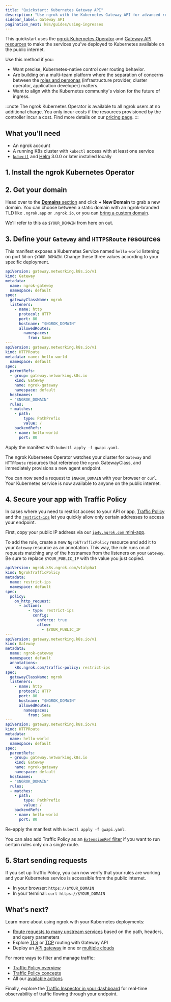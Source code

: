 ```yaml
---
title: "Quickstart: Kubernetes Gateway API"
description: "Use ngrok with the Kubernetes Gateway API for advanced routing, policy control, and future-proof ingress configuration."
sidebar_label: Gateway API
pagination_next: k8s/guides/using-ingresses
---
```




This quickstart uses the [ngrok Kubernetes Operator](/docs/k8s) and [Gateway API resources](https://gateway-api.sigs.k8s.io/) to make the services you've deployed to Kubernetes available on the public internet.

Use this method if you:

- Want precise, Kubernetes-native control over routing behavior.
- Are building on a multi-team platform where the separation of concerns between the [roles and personas](https://gateway-api.sigs.k8s.io/concepts/roles-and-personas/) (infrastructure provider, cluster operator, application developer) matters.
- Want to align with the Kubernetes community's vision for the future of ingress.

:::note
The ngrok Kubernetes Operator is available to all ngrok users at no additional charge.
You only incur costs if the resources provisioned by the controller incur a cost.
Find more details on our [pricing page](https://ngrok.com/pricing).
:::

## What you'll need

- An ngrok account
- A running K8s cluster with `kubectl` access with at least one service
- [`kubectl`](https://kubernetes.io/docs/reference/kubectl/) and [Helm](https://helm.sh/docs/intro/install/) 3.0.0 or later installed locally

## 1. Install the ngrok Kubernetes Operator

<K8sSetup />
<K8sGWAPI />
<K8sInstall />

## 2. Get your domain

Head over to the [**Domains** section](https://dashboard.ngrok.com/domains) and click **+ New Domain** to grab a new domain.
You can choose between a static domain with an ngrok-branded TLD like `.ngrok.app` or `.ngrok.io`, or you can [bring a custom domain](/docs/universal-gateway/custom-domains/).

We'll refer to this as `$YOUR_DOMAIN` from here on out.

## 3. Define your `Gateway` and `HTTPSRoute` resources

This manifest exposes a Kubernetes Service named `hello-world` listening on port `80` on `$YOUR_DOMAIN`.
Change these three values according to your specific deployment.

```yaml title="gwapi.yaml"
apiVersion: gateway.networking.k8s.io/v1
kind: Gateway
metadata:
  name: ngrok-gateway
  namespace: default
spec:
  gatewayClassName: ngrok
  listeners:
    - name: http
      protocol: HTTP
      port: 80
      hostname: "$NGROK_DOMAIN"
      allowedRoutes:
        namespaces:
          from: Same
---
apiVersion: gateway.networking.k8s.io/v1
kind: HTTPRoute
metadata: name: hello-world
  namespace: default
spec:
  parentRefs:
  - group: gateway.networking.k8s.io
    kind: Gateway
    name: ngrok-gateway
    namespace: default
  hostnames:
  - "$NGROK_DOMAIN"
  rules:
  - matches:
    - path:
        type: PathPrefix
        value: /
    backendRefs:
    - name: hello-world
      port: 80
```

Apply the manifest with `kubectl apply -f gwapi.yaml`.

The ngrok Kubernetes Operator watches your cluster for `Gateway` and `HTTPRoute` resources that reference the `ngrok` GatewayClass, and immediately provisions a new agent endpoint.

You can now send a request to `$NGROK_DOMAIN` with your browser or `curl`.
Your Kubernetes service is now available to anyone on the public internet.

## 4. Secure your app with Traffic Policy

In cases where you need to restrict access to your API or app, [Traffic Policy](/docs/traffic-policy) and the [`restrict-ips`](/docs/traffic-policy/actions/restrict-ips) let you quickly allow only certain addresses to access your endpoint.

First, copy your public IP address via our [`ip4v.ngrok.com` mini-app](https://ipv4.ngrok.com/).

To add the rule, create a new `NgrokTrafficPolicy` resource and add it to your `Gateway` resource as an annotation.
This way, the rule runs on all requests matching any of the hostnames from the listeners on your `Gateway`.
Be sure to replace `$YOUR_PUBLIC_IP` with the value you just copied.

```yaml title="gwapi.yaml"
apiVersion: ngrok.k8s.ngrok.com/v1alpha1
kind: NgrokTrafficPolicy
metadata:
  name: restrict-ips
  namespace: default
spec:
  policy:
    on_http_request:
      - actions:
          - type: restrict-ips
            config:
              enforce: true
              allow:
                - $YOUR_PUBLIC_IP
---
apiVersion: gateway.networking.k8s.io/v1
kind: Gateway
metadata:
  name: ngrok-gateway
  namespace: default
  annotations:
    k8s.ngrok.com/traffic-policy: restrict-ips
spec:
  gatewayClassName: ngrok
  listeners:
    - name: http
      protocol: HTTP
      port: 80
      hostname: "$NGROK_DOMAIN"
      allowedRoutes:
        namespaces:
          from: Same
---
apiVersion: gateway.networking.k8s.io/v1
kind: HTTPRoute
metadata:
  name: hello-world
  namespace: default
spec:
  parentRefs:
  - group: gateway.networking.k8s.io
    kind: Gateway
    name: ngrok-gateway
    namespace: default
  hostnames:
  - "$NGROK_DOMAIN"
  rules:
  - matches:
    - path:
        type: PathPrefix
        value: /
    backendRefs:
    - name: hello-world
      port: 80
```

Re-apply the manifest with `kubectl apply -f gwapi.yaml`.

You can also add Traffic Policy as an [`ExtensionRef` filter](/docs/k8s/guides/using-gwapi/#use-ngroktrafficpolicy-on-httproutes) if you want to run certain rules only on a single route.

## 5. Start sending requests

If you set up Traffic Policy, you can now verify that your rules are working and your Kubernetes service is accessible from the public internet.

- In your browser: `https://$YOUR_DOMAIN`
- In your terminal: `curl https://$YOUR_DOMAIN`

## What's next?

Learn more about using ngrok with your Kubernetes deployments:

- [Route requests to many upstream services](/docs/k8s/guides/how-to/request-routing/) based on the path, headers, and query parameters
- Explore [TLS](/docs/k8s/guides/how-to/tls-routing/) or [TCP](/docs/k8s/guides/how-to/tcp-routing/) routing with Gateway API
- Deploy an [API gateway](/docs/guides/api-gateway/kubernetes/) in one or [multiple clouds](/docs/guides/api-gateway/multicloud/)

For more ways to filter and manage traffic:

- [Traffic Policy overview](/docs/traffic-policy)
- [Traffic Policy concepts](/docs/traffic-policy/concepts/)
- All our [available actions](/docs/traffic-policy/actions/)

Finally, explore the [Traffic Inspector in your dashboard](https://dashboard.ngrok.com/traffic-inspector) for real-time observability of traffic flowing through your endpoint.

